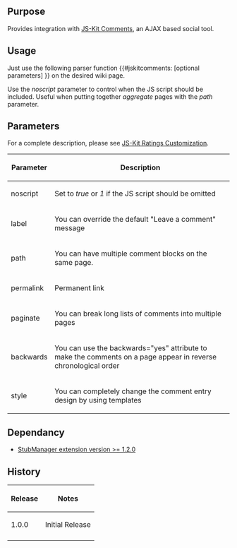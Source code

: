{{Extension
|name        = JSKitComments
|status      = beta
|author      = [[user:jldupont|Jean-Lou Dupont]]
|image       =
|version     = 1.0.0
|update      =
|mediawiki   = 1.11 (should work on other versions)
|download    = [http://mediawiki.googlecode.com/svn/trunk/extensions/JSKitComments/ SVN]
|readme      =
|changelog   = See SVN ($Id$)
|description = 
|parameters  =
|rights      =
|example     =
}}
== Purpose ==
Provides integration with [http://js-kit.com/comments/ JS-Kit Comments], an AJAX based social tool.

== Usage ==
Just use the following parser function <nowiki>{{#jskitcomments: [optional parameters] }}</nowiki> on the desired wiki page.

Use the ''noscript'' parameter to control when the JS script should be included. Useful when putting together ''aggregate'' pages with the ''path'' parameter.
== Parameters ==
For a complete description, please see [http://js-kit.com/comments/custom.html JS-Kit Ratings Customization].
{|border=1 class='sortable'
! Parameter !! Description
|-
| noscript || Set to ''true'' or ''1'' if the JS script should be omitted
|-
| label     || You can override the default "Leave a comment" message
|-
| path      || You can have multiple comment blocks on the same page.
|-
| permalink || Permanent link
|-
| paginate  || You can break long lists of comments into multiple pages
|-
| backwards || You can use the backwards="yes" attribute to make the comments on a page appear in reverse chronological order
|-
| style     || You can completely change the comment entry design by using templates
|}

<!--{{
== Example ==
[[{{FULLPAGENAMEE}}/Tests]]
}}-->

== Dependancy ==
* [[Extension:StubManager|StubManager extension version >= 1.2.0 ]]
{{Pear|JSKitComments}}

== History ==
{|border=1
! Release !! Notes
|-
| 1.0.0 || Initial Release
|-
|}
